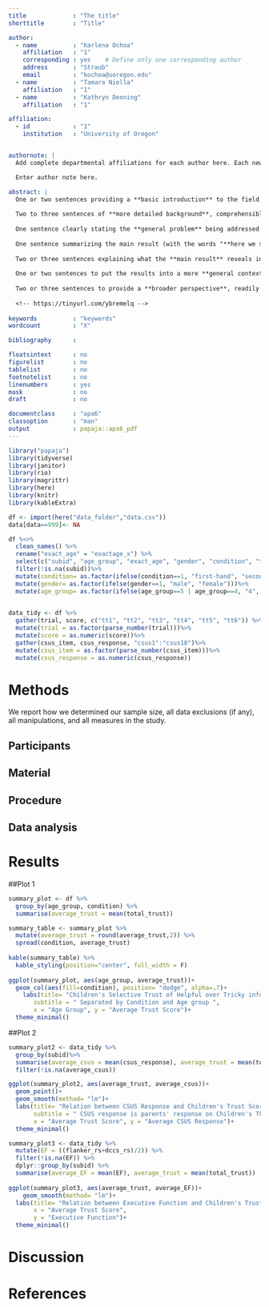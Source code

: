 ```yaml
---
title             : "The title"
shorttitle        : "Title"

author: 
  - name          : "Karlena Ochoa"
    affiliation   : "1"
    corresponding : yes    # Define only one corresponding author
    address       : "Straub"
    email         : "kochoa@uoregon.edu"
  - name          : "Tamara Niella"
    affiliation   : "1"
  - name          : "Kathryn Denning"
    affiliation   : "1"

affiliation:
  - id            : "1"
    institution   : "University of Oregon"


authornote: |
  Add complete departmental affiliations for each author here. Each new line herein must be indented, like this line.

  Enter author note here.

abstract: |
  One or two sentences providing a **basic introduction** to the field,  comprehensible to a scientist in any discipline.
  
  Two to three sentences of **more detailed background**, comprehensible  to scientists in related disciplines.
  
  One sentence clearly stating the **general problem** being addressed by  this particular study.
  
  One sentence summarizing the main result (with the words "**here we show**" or their equivalent).
  
  Two or three sentences explaining what the **main result** reveals in direct comparison to what was thought to be the case previously, or how the  main result adds to previous knowledge.
  
  One or two sentences to put the results into a more **general context**.
  
  Two or three sentences to provide a **broader perspective**, readily comprehensible to a scientist in any discipline.
  
  <!-- https://tinyurl.com/ybremelq -->
  
keywords          : "keywords"
wordcount         : "X"

bibliography      : 

floatsintext      : no
figurelist        : no
tablelist         : no
footnotelist      : no
linenumbers       : yes
mask              : no
draft             : no

documentclass     : "apa6"
classoption       : "man"
output            : papaja::apa6_pdf
---
```


```r
library("papaja")
library(tidyverse)
library(janitor)
library(rio)
library(magrittr)
library(here)
library(knitr)
library(kableExtra)

```

```r
df <- import(here("data_folder","data.csv"))
data[data==999]<- NA

df %<>% 
  clean_names() %>% 
  rename("exact_age" = "exactage_x") %>% 
  select(c("subid", "age_group", "exact_age", "gender", "condition", "tt1":"tt6", "total_trust", "flanker_rs", "dccs_rs", "csus1":"csus18")) %>%
  filter(!is.na(subid))%>%
  mutate(condition= as.factor(ifelse(condition==1, "first-hand", "second-hand")))%>%
  mutate(gender= as.factor(ifelse(gender==1, "male", "female")))%>%
  mutate(age_group= as.factor(ifelse(age_group==5 | age_group==4, "4", "3" )))
 

```

```r
data_tidy <- df %>%
  gather(trial, score, c("tt1", "tt2", "tt3", "tt4", "tt5", "tt6")) %>%
  mutate(trial = as.factor(parse_number(trial)))%>%
  mutate(score = as.numeric(score))%>%
  gather(csus_item, csus_response, "csus1":"csus18")%>%
  mutate(csus_item = as.factor(parse_number(csus_item)))%>%
  mutate(csus_response = as.numeric(csus_response))

```




# Methods
We report how we determined our sample size, all data exclusions (if any), all manipulations, and all measures in the study. <!-- 21-word solution (Simmons, Nelson & Simonsohn, 2012; retrieved from http://ssrn.com/abstract=2160588) -->

## Participants

## Material

## Procedure

## Data analysis


# Results

##Plot 1

```r
summary_plot <- df %>%
  group_by(age_group, condition) %>%
  summarise(average_trust = mean(total_trust))
```
```r
summary_table <- summary_plot %>% 
  mutate(average_trust = round(average_trust,2)) %>% 
  spread(condition, average_trust)
  
kable(summary_table) %>% 
  kable_styling(position="center", full_width = F)
  
ggplot(summary_plot, aes(age_group, average_trust))+
  geom_col(aes(fill=condition), position= "dodge", alpha=.7)+
    labs(title= "Children's Selective Trust of Helpful over Tricky informant" , 
       subtitle = " Separated by Condition and Age group ", 
       x = "Age Group", y = "Average Trust Score")+
  theme_minimal()

```

##Plot 2

```r

summary_plot2 <- data_tidy %>% 
  group_by(subid)%>%
  summarise(average_csus = mean(csus_response), average_trust = mean(total_trust))%>%
  filter(!is.na(average_csus))

ggplot(summary_plot2, aes(average_trust, average_csus))+
  geom_point()+
  geom_smooth(method= "lm")+
  labs(title= "Relation between CSUS Response and Children's Trust Score" , 
       subtitle = " CSUS response is parents' response on Children's Theory of Mind", 
       x = "Average Trust Score", y = "Average CSUS Response")+
  theme_minimal()

```

```r
summary_plot3 <- data_tidy %>% 
  mutate(EF = ((flanker_rs+dccs_rs)/2)) %>% 
  filter(!is.na(EF)) %>% 
  dplyr::group_by(subid) %>%
  summarise(average_EF = mean(EF), average_trust = mean(total_trust))
  
ggplot(summary_plot3, aes(average_trust, average_EF))+
    geom_smooth(method= "lm")+
  labs(title= "Relation between Executive Function and Children's Trust Score", 
       x = "Average Trust Score", 
       y = "Executive Function")+
  theme_minimal()

```

# Discussion


\newpage

# References
```r

```

\begingroup
\setlength{\parindent}{-0.5in}
\setlength{\leftskip}{0.5in}

<div id = "refs"></div>
\endgroup
